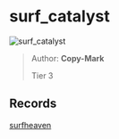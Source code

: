 
# surf_catalyst

![surf_catalyst](https://raw.githubusercontent.com/Sayt123/SurfMapPics/Maps-and-bonuses/csgo/surf_catalyst.jpg)

> Author: **Copy-Mark**
>
> Tier 3

## Records

[surfheaven](https://surfheaven.eu/map/surf_catalyst)

